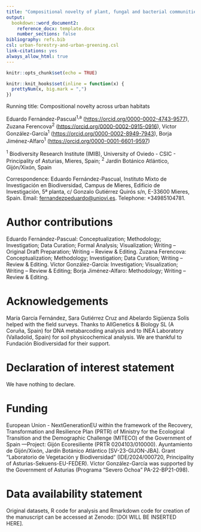 ```yaml
---
title: "Compositional novelty of plant, fungal and bacterial communities across urban habitats"
output: 
  bookdown::word_document2:
    reference_docx: template.docx
    number_sections: false
bibliography: refs.bib
csl: urban-forestry-and-urban-greening.csl
link-citations: yes
always_allow_html: true
---
```


```r
knitr::opts_chunk$set(echo = TRUE)
```

```r
knitr::knit_hooks$set(inline = function(x) {
  prettyNum(x, big.mark = ",")
})
```

Running title: Compositional novelty across urban habitats

Eduardo Fernández-Pascual^1,a^ (<https://orcid.org/0000-0002-4743-9577>), Zuzana Ferencova^2^ (<https://orcid.org/0000-0002-0915-0916>), Víctor González-García^1^ (<https://orcid.org/0000-0002-8949-7943>), Borja Jiménez-Alfaro^1^ (<https://orcid.org/0000-0001-6601-9597>)

^1^ Biodiversity Research Institute (IMIB), University of Oviedo - CSIC - Principality of Asturias, Mieres, Spain; ^2^ Jardín Botánico Atlántico, Gijón/Xixón, Spain

Correspondence: Eduardo Fernández-Pascual, Instituto Mixto de Investigación en Biodiversidad, Campus de Mieres, Edificio de Investigación, 5ª planta, c/ Gonzalo Gutiérrez Quirós s/n, E-33600 Mieres, Spain. Email: [fernandezpeduardo\@uniovi.es](mailto:fernandezpeduardo@uniovi.es){.email}. Telephone: +34985104781.

# Author contributions

Eduardo Fernández-Pascual: Conceptualization; Methodology; Investigation; Data Curation; Formal Analysis; Visualization; Writing – Original Draft Preparation; Writing – Review & Editing. Zuzana Ferencova: Conceptualization; Methodology; Investigation; Data Curation; Writing – Review & Editing. Víctor González-García: Investigation; Visualization; Writing – Review & Editing; Borja Jiménez-Alfaro: Methodology; Writing – Review & Editing.

# Acknowledgements

María García Fernández, Sara Gutiérrez Cruz and Abelardo Sigüenza Solís helped with the field surveys. Thanks to AllGenetics & Biology SL (A Coruña, Spain) for DNA metabarcoding analysis and to INEA Laboratory (Valladolid, Spain) for soil physicochemical analysis. We are thankful to Fundación Biodiversidad for their support. 

# Declaration of interest statement

We have nothing to declare.

# Funding

European Union - NextGenerationEU within the framework of the Recovery, Transformation and Resilience Plan (PRTR) of Ministry for the Ecological Transition and the Demographic Challenge (MITECO) of the Government of Spain —Project: Gijón Ecoresiliente (PRTR 0204103/010000). Ayuntamiento de Gijón/Xixón, Jardín Botánico Atlántico [SV-23-GIJON-JBA]. Grant "Laboratorio de Vegetación y Biodiversidad" (IDE/2024/000720, Principality of Asturias-Sekuens-EU-FEDER). Víctor González-García was supported by the Government of Asturias (Programa “Severo Ochoa” PA-22-BP21-098).


# Data availability statement

Original datasets, R code for analysis and Rmarkdown code for creation of the manuscript can be accessed at Zenodo: [DOI WILL BE INSERTED HERE].